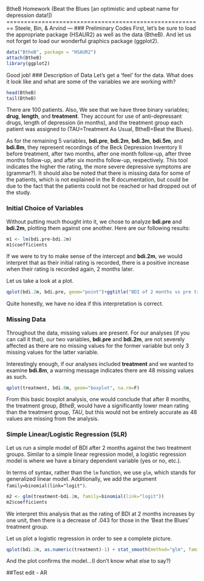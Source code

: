 BtheB Homework
(Beat the Blues [an optimistic and upbeat name for depression data!]) 
========================================================
Steele, Bin, & Arvind
---
### Preliminary Codes
First, let's be sure to load the appropriate package (HSAUR2) as well as the data (BtheB). And let us not forget to load our wonderful graphics package (ggplot2). 
```r
data("BtheB", package = "HSAUR2")
attach(BtheB)
library(ggplot2)
```
Good job!
### Description of Data
Let's get a 'feel' for the data. What does it look like and what are some of the variables we are working with? 
```r
head(BtheB)
tail(BtheB)
```
There are 100 patients. Also, We see that we have three binary variables; **drug**, **length**, and **treatment**. They account for use of anti-depressant drugs, length of depression (in months), and the treatment group each patient was assigned to (TAU=Treatment As Usual, BtheB=Beat the Blues).  

As for the remaining 5 variables, **bdi.pre**, **bdi.2m**, **bdi.3m**, **bdi.5m**, and **bdi.8m**, they represent recordings of the Beck Depression Inventory II before treatment, after two months, after one month follow-up, after three months follow-up, and after six months follow-up, respectively. This tool indicates the higher the rating, the more severe depressive symptoms are (grammar?).  It should also be noted that there is missing data for some of the patients, which is not explained in the R documentation, but could be due to the fact that the patients could not be reached or had dropped out of the study. 

### Initial Choice of Variables
Without putting much thought into it, we chose to analyze **bdi.pre** and **bdi.2m**, plotting them against one another. Here are our following results:
```r
m1 <- lm(bdi.pre~bdi.2m)
m1$coefficients
```
If we were to try to make sense of the intercept and **bdi.2m**, we would interpret that as their initial rating is recorded, there is a positive increase when their rating is recorded again, 2 months later. 

Let us take a look at a plot.
```r
qplot(bdi.2m, bdi.pre, geom="point")+ggtitle("BDI of 2 months vs pre treatment")
```
Quite honestly, we have no idea if this interpretation is correct.

### Missing Data
Throughout the data, missing values are present. For our analyses (if you can call it that), our two variables, **bdi.pre** and **bdi.2m**, are not severely affected as there are no missing values for the former variable but only 3 missing values for the latter variable. 

Interestingly enough, if our analyses included **treatment** and we wanted to examine **bdi.8m**, a warning message indicates there are 48 missing values as such.
```r
qplot(treatment, bdi.8m, geom="boxplot", na.rm=F)
```
From this basic boxplot analysis, one would conclude that after 8 months, the treatment group, *BtheB*, would have a significantly lower mean rating than the treatment group, *TAU*, but this would not be entirely accurate as 48 values are missing from the analysis. 

### Simple Linear/Logistic Regression (SLR)
Let us run a simple model of BDI after 2 months against the two treatment groups. Similar to a simple linear regression model, a logistic regression model is where we have a binary dependent variable (yes or no, etc.). 

In terms of syntax, rather than the `lm` function, we use `glm`, which stands for generalized linear model. Additionally, we add the argument `family=binomial(link="logit")`. 

```r
m2 <- glm(treatment~bdi.2m, family=binomial(link="logit"))
m2$coefficients
```


We interpret this analysis that as the rating of BDI at 2 months increases by one unit, then there is a decrease of .043 for those in the 'Beat the Blues' treatment group. 

Let us plot a logistic regression in order to see a complete picture.
```r
qplot(bdi.2m, as.numeric(treatment)-1) + stat_smooth(method="glm", family="binomial")
```
And the plot confirms the model...(I don't know what else to say?)




##Test edit - AR
